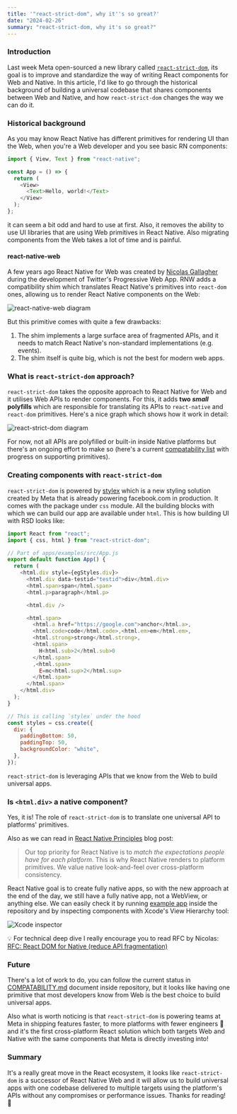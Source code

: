 ```yaml
---
title: '"react-strict-dom", why it''s so great?'
date: "2024-02-26"
summary: "react-strict-dom, why it's so great?"
---
```


### Introduction

Last week Meta open-sourced a new library called <code>[react-strict-dom](https://github.com/facebook/react-strict-dom)</code>, its goal is to improve and standardize the way of writing React components for Web and Native. In this article, I'd like to go through the historical background of building a universal codebase that shares components between Web and Native, and how <code>react-strict-dom</code> changes the way we can do it.

### Historical background

As you may know React Native has different primitives for rendering UI than the Web, when you're a Web developer and you see basic RN components:

```javascript
import { View, Text } from "react-native";

const App = () => {
  return (
    <View>
      <Text>Hello, world!</Text>
    </View>
  );
};
```

it can seem a bit odd and hard to use at first. Also, it removes the ability to use UI libraries that are using Web primitives in React Native. Also migrating components from the Web takes a lot of time and is painful.

#### react-native-web

A few years ago React Native for Web was created by [Nicolas Gallagher](https://nicolasgallagher.com/) during the development of Twitter's Progressive Web App. RNW adds a compatibility shim which translates React Native's primitives into <code>react-dom</code> ones, allowing us to render React Native components on the Web:

![react-native-web diagram](/images/rnw.png)

But this primitive comes with quite a few drawbacks:

1. The shim implements a large surface area of fragmented APIs, and it needs to match React Native's non-standard implementations (e.g. events).
2. The shim itself is quite big, which is not the best for modern web apps.

### What is <code>react-strict-dom</code> approach?

<code>react-strict-dom</code> takes the opposite approach to React Native for Web and
it utilises Web APIs to render components. For this, it adds **two _small_ polyfills**
which are responsible for translating its APIs to <code>react-native</code>
and <code>react-dom</code> primitives. Here's a nice graph which shows how it
work in detail:

![react-strict-dom diagram](/images/rsd.png)

For now, not all APIs are polyfilled or built-in inside Native platforms but there's an ongoing effort to make so (here's a current [compatability list](https://github.com/facebook/react-strict-dom/blob/main/packages/react-strict-dom/COMPATIBILITY.md) with progress on supporting primitives).

### Creating components with <code>react-strict-dom</code>

<code>react-strict-dom</code> is powered by [stylex](https://stylexjs.com/) which
is a new styling solution created by Meta that is already powering facebook.com in
production. It comes with the package under <code>css</code> module.
All the building blocks with which we can build our app are available under
<code>html</code>. This is how building UI with RSD looks like:

```javascript
import React from "react";
import { css, html } from "react-strict-dom";

// Part of apps/examples/src/App.js
export default function App() {
  return (
    <html.div style={egStyles.div}>
      <html.div data-testid="testid">div</html.div>
      <html.span>span</html.span>
      <html.p>paragraph</html.p>

      <html.div />

      <html.span>
        <html.a href="https://google.com">anchor</html.a>,
        <html.code>code</html.code>,<html.em>em</html.em>,
        <html.strong>strong</html.strong>,
        <html.span>
          H<html.sub>2</html.sub>0
        </html.span>
        ,<html.span>
          E=mc<html.sup>2</html.sup>
        </html.span>
      </html.span>
    </html.div>
  );
}

// This is calling `stylex` under the hood
const styles = css.create({
  div: {
    paddingBottom: 50,
    paddingTop: 50,
    backgroundColor: "white",
  },
});
```

<code>react-strict-dom</code> is leveraging APIs that we know from the Web to build universal
apps.

### Is <code>\<html.div\></code> a native component?

Yes, it is! The role of <code>react-strict-dom</code> is to translate one universal API to platforms' primitives.

Also as we can read in [React Native Principles](https://reactnative.dev/blog/2020/07/17/react-native-principles) blog post:

> Our top priority for React Native is to _match the expectations people have for each platform._ This is why React Native renders to platform primitives. We value native look-and-feel over cross-platform consistency.

React Native goal is to create fully native apps, so with the new approach at the end of the day, we still have a fully native app, not a WebView, or anything else. We can easily check it by running [example app](https://github.com/facebook/react-strict-dom/tree/main/apps/examples) inside the repository and by inspecting components with Xcode's View Hierarchy tool:

![Xcode inspector](/images/xcode-inspector.png)

💡 For technical deep dive I really encourage you to read RFC by Nicolas: [RFC: React DOM for Native (reduce API fragmentation)](https://github.com/react-native-community/discussions-and-proposals/pull/496)

### Future

There's a lot of work to do, you can follow the current status in [COMPATABILITY.md](https://github.com/facebook/react-strict-dom/blob/main/packages/react-strict-dom/COMPATIBILITY.md) document inside repository, but it looks like having one primitive that most developers know from Web is the best choice to build universal apps.

Also what is worth noticing is that <code>react-strict-dom</code> is powering teams at Meta in shipping features faster, to more platforms with fewer engineers 🚀 and it's the first cross-platform React solution which both targets Web and Native with the same components that Meta is directly investing into!

### Summary

It's a really great move in the React ecosystem, it looks like <code>react-strict-dom</code> is a successor of React Native Web and it will allow us to build universal apps with one codebase delivered to multiple targets using the platform's APIs without any compromises or performance issues. Thanks for reading! 🙌
